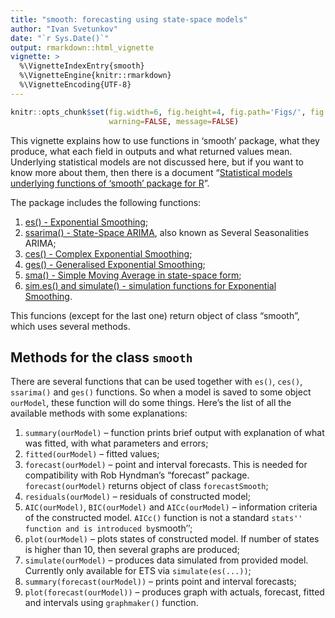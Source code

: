 ```yaml
---
title: "smooth: forecasting using state-space models"
author: "Ivan Svetunkov"
date: "`r Sys.Date()`"
output: rmarkdown::html_vignette
vignette: >
  %\VignetteIndexEntry{smooth}
  %\VignetteEngine{knitr::rmarkdown}
  %\VignetteEncoding{UTF-8}
---
```


```r
knitr::opts_chunk$set(fig.width=6, fig.height=4, fig.path='Figs/', fig.show='hold',
                      warning=FALSE, message=FALSE)
```

This vignette explains how to use functions in 'smooth' package, what they produce, what each field in outputs and what returned values mean. Underlying statistical models are not discussed here, but if you want to know more about them, then there is a document "[Statistical models underlying functions of 'smooth' package for R](https://github.com/config-i1/smooth/blob/master/smooth.pdf)".

The package includes the following functions:

1. [es() - Exponential Smoothing](es.html);
2. [ssarima() - State-Space ARIMA](ssarima.html), also known as Several Seasonalities ARIMA;
3. [ces() - Complex Exponential Smoothing](ces.html);
4. [ges() - Generalised Exponential Smoothing](ges.html);
5. [sma() - Simple Moving Average in state-space form](sma.html);
6. [sim.es() and simulate() - simulation functions for Exponential Smoothing](simulate.html).

This funcions (except for the last one) return object of class "smooth", which uses several methods.

## Methods for the class `smooth`

There are several functions that can be used together with `es()`, `ces()`, `ssarima()` and `ges()` functions. So when a model is saved to some object `ourModel`, these function will do some things. Here's the list of all the available methods with some explanations:

1. `summary(ourModel)` -- function prints brief output with explanation of what was fitted, with what parameters and errors;
2. `fitted(ourModel)` -- fitted values;
3. `forecast(ourModel)` -- point and interval forecasts. This is needed for compatibility with Rob Hyndman's "forecast" package. `forecast(ourModel)` returns object of class `forecastSmooth`;
4. `residuals(ourModel)` -- residuals of constructed model;
5. `AIC(ourModel)`, `BIC(ourModel)` and `AICc(ourModel)` -- information criteria of the constructed model. `AICc()` function is not a standard ``stats'' function and is introduced by ``smooth'';
6. `plot(ourModel)` -- plots states of constructed model. If number of states is higher than 10, then several graphs are produced;
7. `simulate(ourModel)` -- produces data simulated from provided model. Currently only available for ETS via `simulate(es(...))`;
8. `summary(forecast(ourModel))` -- prints point and interval forecasts;
9. `plot(forecast(ourModel))` -- produces graph with actuals, forecast, fitted and intervals using `graphmaker()` function.

